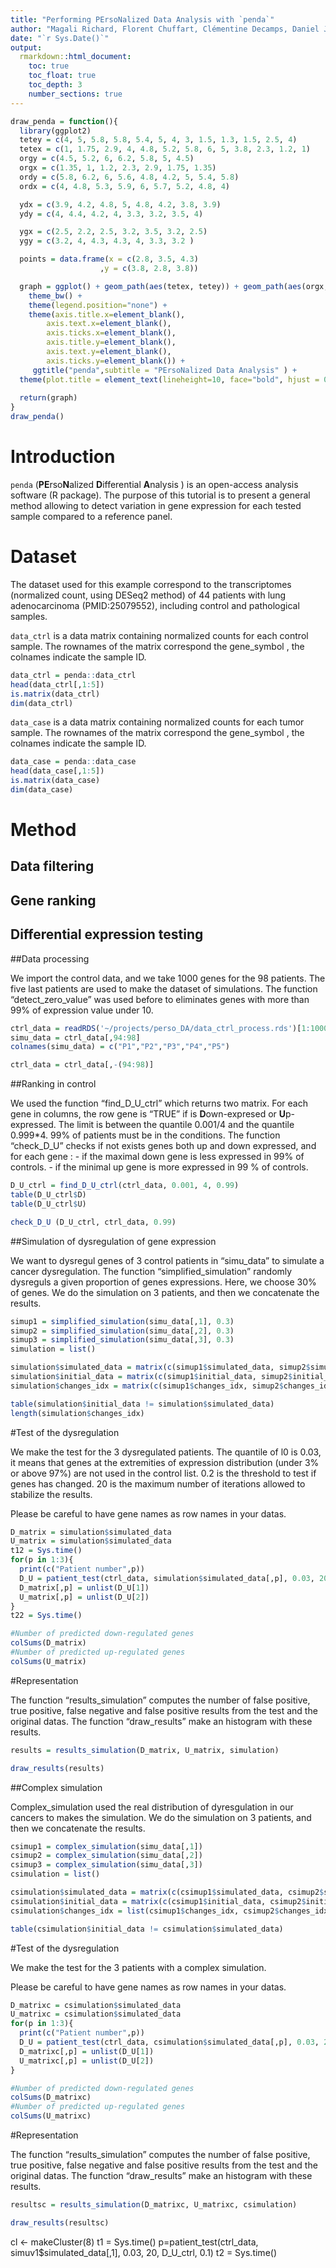 ```yaml
---
title: "Performing PErsoNalized Data Analysis with `penda`"
author: "Magali Richard, Florent Chuffart, Clémentine Decamps, Daniel Jost"
date: "`r Sys.Date()`"
output: 
  rmarkdown::html_document:
    toc: true
    toc_float: true
    toc_depth: 3
    number_sections: true
---
```


```r
draw_penda = function(){
  library(ggplot2)
  tetey = c(4, 5, 5.8, 5.8, 5.4, 5, 4, 3, 1.5, 1.3, 1.5, 2.5, 4)
  tetex = c(1, 1.75, 2.9, 4, 4.8, 5.2, 5.8, 6, 5, 3.8, 2.3, 1.2, 1)
  orgy = c(4.5, 5.2, 6, 6.2, 5.8, 5, 4.5)
  orgx = c(1.35, 1, 1.2, 2.3, 2.9, 1.75, 1.35)
  ordy = c(5.8, 6.2, 6, 5.6, 4.8, 4.2, 5, 5.4, 5.8)
  ordx = c(4, 4.8, 5.3, 5.9, 6, 5.7, 5.2, 4.8, 4)

  ydx = c(3.9, 4.2, 4.8, 5, 4.8, 4.2, 3.8, 3.9)
  ydy = c(4, 4.4, 4.2, 4, 3.3, 3.2, 3.5, 4)

  ygx = c(2.5, 2.2, 2.5, 3.2, 3.5, 3.2, 2.5)
  ygy = c(3.2, 4, 4.3, 4.3, 4, 3.3, 3.2 )

  points = data.frame(x = c(2.8, 3.5, 4.3)
                    ,y = c(3.8, 2.8, 3.8))

  graph = ggplot() + geom_path(aes(tetex, tetey)) + geom_path(aes(orgx, orgy, size = 3)) + geom_path(aes(ordx, ordy, size = 3)) + geom_path(aes(ydx, ydy, size = 3)) + geom_path(aes(ygx, ygy, size = 3)) + geom_point(data = points, aes(x = x, y = y, size = 3)) +
    theme_bw() +
    theme(legend.position="none") +
    theme(axis.title.x=element_blank(),
        axis.text.x=element_blank(),
        axis.ticks.x=element_blank(),
        axis.title.y=element_blank(),
        axis.text.y=element_blank(),
        axis.ticks.y=element_blank()) +
     ggtitle("penda",subtitle = "PErsoNalized Data Analysis" ) +
  theme(plot.title = element_text(lineheight=10, face="bold", hjust = 0.5), plot.subtitle = element_text(lineheight=.8, face="italic", hjust = 0.5)) 
  
  return(graph)
}
draw_penda()
```


# Introduction

`penda` (**PE**rso**N**alized **D**ifferential **A**nalysis ) is an open-access analysis software (R package). The purpose of this tutorial is to present a general method allowing to detect variation in gene expression for each tested sample compared to a reference panel.  

# Dataset

The dataset used for this example correspond to the transcriptomes (normalized count, using DESeq2 method) of 44 patients with lung adenocarcinoma (PMID:25079552), including control and pathological samples. 

`data_ctrl` is a data matrix containing normalized counts for each control sample. 
The rownames of the matrix correspond the gene_symbol , the colnames indicate the sample ID.

```r
data_ctrl = penda::data_ctrl
head(data_ctrl[,1:5])
is.matrix(data_ctrl)
dim(data_ctrl)
```

`data_case` is a data matrix containing normalized counts for each tumor sample. 
The rownames of the matrix correspond the gene_symbol , the colnames indicate the sample ID.

```r
data_case = penda::data_case
head(data_case[,1:5])
is.matrix(data_case)
dim(data_case)
```


# Method

## Data filtering

## Gene ranking

## Differential expression testing




































##Data processing

We import the control data, and we take 1000 genes for the 98 patients.
The five last patients are used to  make the dataset of simulations.
The function "detect_zero_value" was used before to eliminates genes with more than 99% of expression value under 10.
```r
ctrl_data = readRDS('~/projects/perso_DA/data_ctrl_process.rds')[1:1000,]
simu_data = ctrl_data[,94:98]
colnames(simu_data) = c("P1","P2","P3","P4","P5")

ctrl_data = ctrl_data[,-(94:98)]
```


##Ranking in control

We used the function "find_D_U_ctrl" which returns two matrix. For each gene in columns, the row gene is "TRUE" if is **D**own-expresed or **U**p-expressed.
The limit is between the quantile 0.001/4 and the quantile 0.999*4. 99% of patients must be in the conditions.
The function "check_D_U" checks if not exists genes both up and down expressed, and for each gene :
- if the maximal down gene is less expressed in 99% of controls.
- if the minimal up gene is more expressed in 99 % of controls.


```r

D_U_ctrl = find_D_U_ctrl(ctrl_data, 0.001, 4, 0.99)
table(D_U_ctrl$D)
table(D_U_ctrl$U)

check_D_U (D_U_ctrl, ctrl_data, 0.99)

```

##Simulation of dysregulation of gene expression

We want to dysregul genes of 3 control patients in "simu_data" to simulate a cancer dysregulation.
The function "simplified_simulation" randomly dysreguls a given proportion of genes expressions. Here, we choose 30% of genes.
We do the simulation on 3 patients, and then we concatenate the results.

```r

simup1 = simplified_simulation(simu_data[,1], 0.3)
simup2 = simplified_simulation(simu_data[,2], 0.3)
simup3 = simplified_simulation(simu_data[,3], 0.3)
simulation = list()

simulation$simulated_data = matrix(c(simup1$simulated_data, simup2$simulated_data, simup3$simulated_data), ncol=3, dimnames = list(rownames(simu_data)))
simulation$initial_data = matrix(c(simup1$initial_data, simup2$initial_data, simup3$initial_data), ncol=3, dimnames = list(rownames(simu_data)))
simulation$changes_idx = matrix(c(simup1$changes_idx, simup2$changes_idx, simup3$changes_idx), ncol=3)

table(simulation$initial_data != simulation$simulated_data)
length(simulation$changes_idx)
```


#Test of the dysregulation

We make the test for the 3 dysregulated patients. 
The quantile of l0 is 0.03, it means that genes at the extremities of expression distribution (under 3% or above 97%) are not used in the control list.
0.2 is the threshold to test if genes has changed.
20 is the maximum number of iterations allowed to stabilize the results.

Please be careful to have gene names as row names in your datas. 

```r

D_matrix = simulation$simulated_data
U_matrix = simulation$simulated_data
t12 = Sys.time()
for(p in 1:3){
  print(c("Patient number",p))
  D_U = patient_test(ctrl_data, simulation$simulated_data[,p], 0.03, 20, D_U_ctrl, 0.2)
  D_matrix[,p] = unlist(D_U[1])
  U_matrix[,p] = unlist(D_U[2])
}
t22 = Sys.time()

#Number of predicted down-regulated genes
colSums(D_matrix)
#Number of predicted up-regulated genes
colSums(U_matrix)
```

#Representation

The function "results_simulation" computes the number of false positive, true positive, false negative and false positive results from the test and the original datas.
The function "draw_results" make an histogram with these results.

```r

results = results_simulation(D_matrix, U_matrix, simulation)

draw_results(results)
```



##Complex simulation 

Complex_simulation used the real distribution of dyresgulation in our cancers to makes the simulation.
We do the simulation on 3 patients, and then we concatenate the results.

```r

csimup1 = complex_simulation(simu_data[,1])
csimup2 = complex_simulation(simu_data[,2])
csimup3 = complex_simulation(simu_data[,3])
csimulation = list()

csimulation$simulated_data = matrix(c(csimup1$simulated_data, csimup2$simulated_data, csimup3$simulated_data), ncol=3, dimnames = list(rownames(simu_data)))
csimulation$initial_data = matrix(c(csimup1$initial_data, csimup2$initial_data, csimup3$initial_data), ncol=3, dimnames = list(rownames(simu_data)))
csimulation$changes_idx = list(csimup1$changes_idx, csimup2$changes_idx, csimup3$changes_idx)

table(csimulation$initial_data != csimulation$simulated_data)

```

#Test of the dysregulation

We make the test for the 3 patients with a complex simulation. 

Please be careful to have gene names as row names in your datas. 
```r

D_matrixc = csimulation$simulated_data
U_matrixc = csimulation$simulated_data
for(p in 1:3){
  print(c("Patient number",p))
  D_U = patient_test(ctrl_data, csimulation$simulated_data[,p], 0.03, 20, D_U_ctrl, 0.2)
  D_matrixc[,p] = unlist(D_U[1])
  U_matrixc[,p] = unlist(D_U[2])
}

#Number of predicted down-regulated genes
colSums(D_matrixc)
#Number of predicted up-regulated genes
colSums(U_matrixc)
```

#Representation

The function "results_simulation" computes the number of false positive, true positive, false negative and false positive results from the test and the original datas.
The function "draw_results" make an histogram with these results.

```r

resultsc = results_simulation(D_matrixc, U_matrixc, csimulation)

draw_results(resultsc)
```
cl <- makeCluster(8)
t1 = Sys.time()
p=patient_test(ctrl_data, simuv1$simulated_data[,1], 0.03, 20, D_U_ctrl, 0.1)
t2 = Sys.time()


